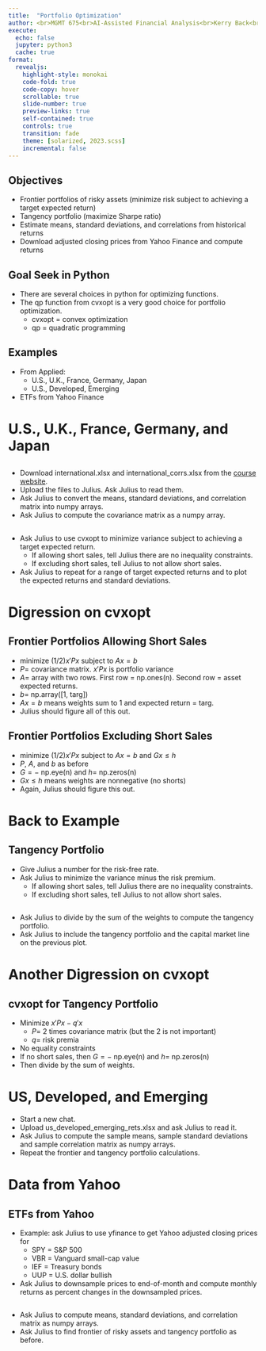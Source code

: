```yaml
---
title:  "Portfolio Optimization"
author: <br>MGMT 675<br>AI-Assisted Financial Analysis<br>Kerry Back<br><br><img src="RiceBusiness-transparent-logo-sm.png"  height=100>
execute:
  echo: false
  jupyter: python3
  cache: true
format: 
  revealjs:
    highlight-style: monokai
    code-fold: true
    code-copy: hover
    scrollable: true
    slide-number: true
    preview-links: true
    self-contained: true
    controls: true
    transition: fade
    theme: [solarized, 2023.scss]
    incremental: false
---
```


   
## Objectives 

- Frontier portfolios of risky assets (minimize risk subject to achieving a target expected return)
- Tangency portfolio (maximize Sharpe ratio)
- Estimate means, standard deviations, and correlations from historical returns
- Download adjusted closing prices from Yahoo Finance and compute returns


## Goal Seek in Python

- There are several choices in python for optimizing functions.
- The qp function from cvxopt is a very good choice for portfolio optimization.
  - cvxopt = convex optimization
  - qp = quadratic programming 

## Examples

- From Applied:
  - U.S., U.K., France, Germany, Japan 
  - U.S., Developed, Emerging
- ETFs from Yahoo Finance

# U.S., U.K., France, Germany, and Japan

##

- Download international.xlsx and international_corrs.xlsx from the [course website](https://mgmt675.kerryback.com).
- Upload the files to Julius.  Ask Julius to read them.
- Ask Julius to convert the means, standard deviations, and correlation matrix into numpy arrays.
- Ask Julius to compute the covariance matrix as a numpy array.

## 

- Ask Julius to use cvxopt to minimize variance subject to achieving a target expected return.
  - If allowing short sales, tell Julius there are no inequality constraints.
  - If excluding short sales, tell Julius to not allow short sales.
- Ask Julius to repeat for a range of target expected returns and to plot the expected returns and standard deviations.

# Digression on cvxopt

## Frontier Portfolios Allowing Short Sales

- minimize $(1/2) x'Px$ subject to $Ax=b$
- $P=$ covariance matrix. $x'Px$ is portfolio variance
- $A =$ array with two rows.  First row $=$ np.ones(n).  Second row $=$ asset expected returns.
- $b=$ np.array([1, targ])
- $Ax=b$ means weights sum to 1 and expected return $=$ targ.
- Julius should figure all of this out.

## Frontier Portfolios Excluding Short Sales

- minimize $(1/2) x'Px$ subject to $Ax=b$ and $Gx \le h$
- $P$, $A$, and $b$ as before
- $G =-$ np.eye(n) and $h =$ np.zeros(n)
- $Gx \le h$ means weights are nonnegative (no shorts)
- Again, Julius should figure this out.

# Back to Example

## Tangency Portfolio

- Give Julius a number for the risk-free rate.
- Ask Julius to minimize the variance minus the risk premium.
  - If allowing short sales, tell Julius there are no inequality constraints.
  - If excluding short sales, tell Julius to not allow short sales.

##

- Ask Julius to divide by the sum of the weights to compute the tangency portfolio.
- Ask Julius to include the tangency portfolio and the capital market line on the previous plot.

# Another Digression on cvxopt

## cvxopt for Tangency Portfolio

- Minimize $x'Px - q'x$
  - $P=$ 2 times covariance matrix (but the 2 is not important)
  - $q=$ risk premia
- No equality constraints
- If no short sales, then $G=-$ np.eye(n) and $h=$ np.zeros(n)
- Then divide by the sum of weights.

# US, Developed, and Emerging

- Start a new chat.
- Upload us_developed_emerging_rets.xlsx and ask Julius to read it.
- Ask Julius to compute the sample means, sample standard deviations and sample correlation matrix as numpy arrays.
- Repeat the frontier and tangency portfolio calculations.

# Data from Yahoo


## ETFs from Yahoo

- Example: ask Julius to use yfinance to get Yahoo adjusted closing prices for
  - SPY = S&P 500
  - VBR = Vanguard small-cap value
  - IEF = Treasury bonds
  - UUP = U.S. dollar bullish
- Ask Julius to downsample prices to end-of-month and compute monthly returns as percent changes in the downsampled prices.

##

- Ask Julius to compute means, standard deviations, and correlation matrix as numpy arrays.
- Ask Julius to find frontier of risky assets and tangency portfolio as before.